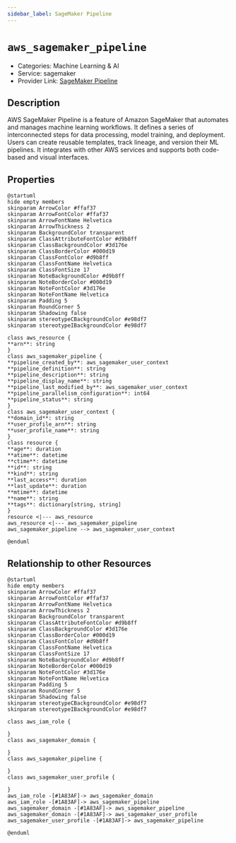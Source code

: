 ```yaml
---
sidebar_label: SageMaker Pipeline
---
```


# `aws_sagemaker_pipeline`

- Categories: Machine Learning & AI
- Service: sagemaker
- Provider Link: [SageMaker Pipeline](https://docs.aws.amazon.com/sagemaker/latest/dg/pipelines.html)

## Description
AWS SageMaker Pipeline is a feature of Amazon SageMaker that automates and manages machine learning workflows. It defines a series of interconnected steps for data processing, model training, and deployment. Users can create reusable templates, track lineage, and version their ML pipelines. It integrates with other AWS services and supports both code-based and visual interfaces.

## Properties
<ZoomPanPinch>

```kroki imgType="plantuml" imgAlt="Diagram of SageMaker Pipeline data model"
@startuml
hide empty members
skinparam ArrowColor #ffaf37
skinparam ArrowFontColor #ffaf37
skinparam ArrowFontName Helvetica
skinparam ArrowThickness 2
skinparam BackgroundColor transparent
skinparam ClassAttributeFontColor #d9b8ff
skinparam ClassBackgroundColor #3d176e
skinparam ClassBorderColor #000d19
skinparam ClassFontColor #d9b8ff
skinparam ClassFontName Helvetica
skinparam ClassFontSize 17
skinparam NoteBackgroundColor #d9b8ff
skinparam NoteBorderColor #000d19
skinparam NoteFontColor #3d176e
skinparam NoteFontName Helvetica
skinparam Padding 5
skinparam RoundCorner 5
skinparam Shadowing false
skinparam stereotypeCBackgroundColor #e98df7
skinparam stereotypeIBackgroundColor #e98df7

class aws_resource {
**arn**: string
}
class aws_sagemaker_pipeline {
**pipeline_created_by**: aws_sagemaker_user_context
**pipeline_definition**: string
**pipeline_description**: string
**pipeline_display_name**: string
**pipeline_last_modified_by**: aws_sagemaker_user_context
**pipeline_parallelism_configuration**: int64
**pipeline_status**: string
}
class aws_sagemaker_user_context {
**domain_id**: string
**user_profile_arn**: string
**user_profile_name**: string
}
class resource {
**age**: duration
**atime**: datetime
**ctime**: datetime
**id**: string
**kind**: string
**last_access**: duration
**last_update**: duration
**mtime**: datetime
**name**: string
**tags**: dictionary[string, string]
}
resource <|--- aws_resource
aws_resource <|--- aws_sagemaker_pipeline
aws_sagemaker_pipeline --> aws_sagemaker_user_context

@enduml
```

</ZoomPanPinch>


## Relationship to other Resources
<ZoomPanPinch>

```kroki imgType="plantuml" imgAlt="Diagram of SageMaker Pipeline resource relationships"
@startuml
hide empty members
skinparam ArrowColor #ffaf37
skinparam ArrowFontColor #ffaf37
skinparam ArrowFontName Helvetica
skinparam ArrowThickness 2
skinparam BackgroundColor transparent
skinparam ClassAttributeFontColor #d9b8ff
skinparam ClassBackgroundColor #3d176e
skinparam ClassBorderColor #000d19
skinparam ClassFontColor #d9b8ff
skinparam ClassFontName Helvetica
skinparam ClassFontSize 17
skinparam NoteBackgroundColor #d9b8ff
skinparam NoteBorderColor #000d19
skinparam NoteFontColor #3d176e
skinparam NoteFontName Helvetica
skinparam Padding 5
skinparam RoundCorner 5
skinparam Shadowing false
skinparam stereotypeCBackgroundColor #e98df7
skinparam stereotypeIBackgroundColor #e98df7

class aws_iam_role {

}
class aws_sagemaker_domain {

}
class aws_sagemaker_pipeline {

}
class aws_sagemaker_user_profile {

}
aws_iam_role -[#1A83AF]-> aws_sagemaker_domain
aws_iam_role -[#1A83AF]-> aws_sagemaker_pipeline
aws_sagemaker_domain -[#1A83AF]-> aws_sagemaker_pipeline
aws_sagemaker_domain -[#1A83AF]-> aws_sagemaker_user_profile
aws_sagemaker_user_profile -[#1A83AF]-> aws_sagemaker_pipeline

@enduml
```

</ZoomPanPinch>




